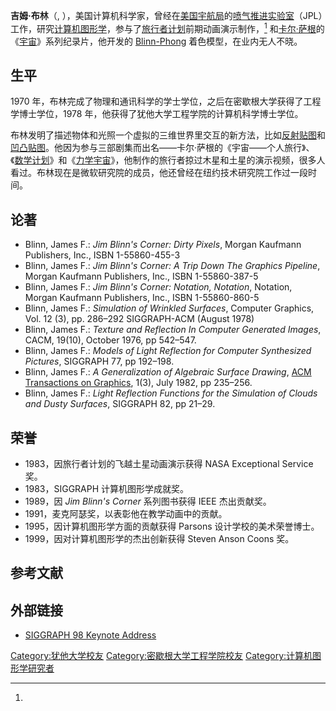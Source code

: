 {{Link style|time=2015-12-13T12:52:44+00:00}}
{{Infobox scientist
|image = Replace this image male.svg
|image_size = 100px |
|name              = 吉姆·布林<br />Jim Blinn
|birth_date        = 
|birth_place       = 
|death_date        = 
|death_place       = 
|residence         = 
|citizenship       = 
|nationality       = 
|ethnicity         = 
|field             = [[计算机科学家|计算机科学家]]
|work_institutions = [[美国宇航局|美国宇航局]][[喷气推进实验室|喷气推进实验室]]<br />[[微软研究院|微软研究院]]
|alma_mater        = [[犹他大学|犹他大学]]<br />[[密歇根大学|密歇根大学]]  
|doctoral_advisor  = 
|doctoral_students = 
|known_for         = [[:en:Blinn-Phong_shading_model|Blinn-Phong 着色模型]]<br />[[反射贴图|反射贴图]]<br />[[凹凸贴图|凹凸贴图]]
|author_abbrev_bot = 
|author_abbrev_zoo = 
|influences        = 
|influenced        = 
|awards            = [[麦克阿瑟奖|麦克阿瑟奖]]<br />NASA Exceptional Service Medal
|religion          = 
|footnotes         = 
|signature         = 
|height       = 
}}

'''吉姆·布林'''（{{lang-en|Jim Blinn}}, {{bd|1949年||}}），美国计算机科学家，曾经在[[美国宇航局|美国宇航局]]的[[喷气推进实验室|喷气推进实验室]]（JPL）工作，研究[[计算机图形学|计算机图形学]]，参与了[[旅行者计划|旅行者计划]]前期动画演示制作，<ref name="voyager" /> 和[[卡尔·萨根|卡尔·萨根]]的《[[:en:Cosmos:_A_Personal_Voyage|宇宙]]》系列纪录片，他开发的 [[Blinn-Phong|Blinn-Phong]] 着色模型，在业内无人不晓。

==生平==
1970 年，布林完成了物理和通讯科学的学士学位，之后在密歇根大学获得了工程学博士学位，1978 年，他获得了犹他大学工程学院的计算机科学博士学位。

布林发明了描述物体和光照一个虚拟的三维世界里交互的新方法，比如[[反射贴图|反射贴图]]和[[凹凸贴图|凹凸贴图]]。他因为参与三部剧集而出名——卡尔·萨根的《宇宙——个人旅行》、《[[:en:Project_MATHEMATICS!|数学计划]]》和《[[:en:The_Mechanical_Universe|力学宇宙]]》，他制作的旅行者掠过木星和土星的演示视频，很多人看过。布林现在是微软研究院的成员，他还曾经在纽约技术研究院工作过一段时间。

==论著==
*Blinn, James F.: ''Jim Blinn's Corner: Dirty Pixels'', Morgan Kaufmann Publishers, Inc., ISBN 1-55860-455-3
*Blinn, James F.: ''Jim Blinn's Corner: A Trip Down The Graphics Pipeline'', Morgan Kaufmann Publishers, Inc., ISBN 1-55860-387-5
*Blinn, James F.: ''Jim Blinn's Corner: Notation, Notation'', Notation, Morgan Kaufmann Publishers, Inc., ISBN 1-55860-860-5
*Blinn, James F.: ''Simulation of Wrinkled Surfaces'', Computer Graphics, Vol. 12 (3), pp. 286–292 SIGGRAPH-ACM (August 1978)
*Blinn, James F.: ''Texture and Reflection In Computer Generated Images'', CACM, 19(10), October 1976, pp 542–547.
*Blinn, James F.: ''Models of Light Reflection for Computer Synthesized Pictures'', SIGGRAPH 77, pp 192–198.
*Blinn, James F.: ''A Generalization of Algebraic Surface Drawing'', [[:en:ACM_Transactions_on_Graphics|ACM Transactions on Graphics]], 1(3), July 1982, pp 235–256.
*Blinn, James F.: ''Light Reflection Functions for the Simulation of Clouds and Dusty Surfaces'', SIGGRAPH 82, pp 21–29.

==荣誉==
* 1983，因旅行者计划的飞越土星动画演示获得 NASA Exceptional Service 奖。
* 1983，SIGGRAPH 计算机图形学成就奖。
* 1989，因 ''Jim Blinn's Corner'' 系列图书获得 IEEE 杰出贡献奖。
* 1991，麦克阿瑟奖，以表彰他在教学动画中的贡献。
* 1995，因计算机图形学方面的贡献获得 Parsons 设计学校的美术荣誉博士。
* 1999，因对计算机图形学的杰出创新获得 Steven Anson Coons 奖。

==参考文献==
{{reflist|refs=

<ref name="voyager">{{cite web|url=http://accad.osu.edu/~waynec/history/tree/jpl.html|title=维恩·卡尔森的《喷气推进实验室史话》|publisher=|deadurl=yes|archiveurl=https://web.archive.org/web/20070220072129/http://accad.osu.edu/~waynec/history/tree/jpl.html|archivedate=2007-02-20|accessdate=2011-10-01}}</ref>

}}

==外部链接==
* [https://web.archive.org/web/20110927005746/http://www.siggraph.org/s98/conference/keynote/blinn.html SIGGRAPH 98 Keynote Address]

{{旅行者計劃}}
{{Authority control}}

{{DEFAULTSORT:Blinn, Jim}}
[[Category:犹他大学校友|Category:犹他大学校友]]
[[Category:密歇根大学工程学院校友|Category:密歇根大学工程学院校友]]
[[Category:计算机图形学研究者|Category:计算机图形学研究者]]